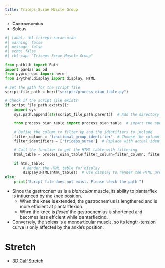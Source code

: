 ```yaml
---
title: Triceps Surae Muscle Group
---
```



- Gastrocnemius
- Soleus


```python
#| label: tbl-triceps-surae-oian
#| warning: false
#| message: false
#| echo: false
#| tbl-cap: "Triceps Surae Muscle Group"

from pathlib import Path
import pandas as pd
from pyprojroot import here
from IPython.display import display, HTML

# Set the path for the script file
script_file_path = here("scripts/process_oian_table.py")

# Check if the script file exists
if script_file_path.exists():
    import sys
    sys.path.append(str(script_file_path.parent))  # Add the directory of the script to the system path

    from process_oian_table import process_oian_table  # Import the specific function

    # Define the column to filter by and the identifiers to include
    filter_column = 'functional_group_identifier'  # Choose the column you want to filter by
    filter_identifiers = ['triceps_surae']  # Replace with actual identifiers you want to include

    # Call the function to get the HTML table with filtering
    html_table = process_oian_table(filter_column=filter_column, filter_identifiers=filter_identifiers)

    if html_table:
        # Render the HTML table for display
        display(HTML(html_table))  # Use display to render the HTML properly
else:
    print("Script file does not exist. Please check the path.")

```


- Since the gastrocnemius is a *biarticular* muscle, its ability to plantarflex is influenced by the knee position.
    - When the knee is extended, the gastrocnemius is lengthened and is more efficient at plantarflexion.
    - When the knee is *flexed* the gastrocnemius is shortened and becomes less efficient while plantarflexing.
- Conversely, the soleus is a monoarticular muscle, so its length-tension curve is only affected by the ankle's position.


# Stretch {#stretch}

- [3D Calf Stretch]({{< var ref-3d-calf-stretch.path >}})